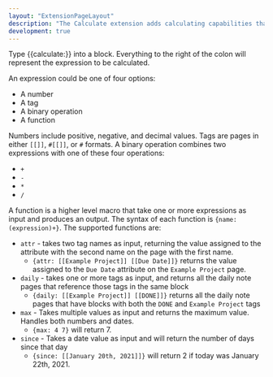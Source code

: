 ```yaml
---
layout: "ExtensionPageLayout"
description: "The Calculate extension adds calculating capabilities that will hopefully one day be integrated with calc!"
development: true
---
```


Type {{calculate:}} into a block. Everything to the right of the colon will represent the expression to be calculated.

An expression could be one of four options:
- A number
- A tag
- A binary operation
- A function

Numbers include positive, negative, and decimal values. Tags are pages in either `[[]]`, `#[[]]`, or `#` formats. A binary operation combines two expressions with one of these four operations:
- `+`
- `-`
- `*`
- `/`

A function is a higher level macro that take one or more expressions as input and produces an output. The syntax of each function is `{name:(expression)+}`. The supported functions are:
- `attr` - takes two tag names as input, returning the value assigned to the attribute with the second name on the page with the first name.
    - `{attr: [[Example Project]] [[Due Date]]}` returns the value assigned to the `Due Date` attribute on the `Example Project` page.
- `daily` - takes one or more tags as input, and returns all the daily note pages that reference those tags in the same block
    - `{daily: [[Example Project]] [[DONE]]}` returns all the daily note pages that have blocks with both the `DONE` and `Example Project` tags
- `max` - Takes multiple values as input and returns the maximum value. Handles both numbers and dates.
    - `{max: 4 7}` will return 7.
- `since` - Takes a date value as input and will return the number of days since that day
    - `{since: [[January 20th, 2021]]}` will return 2 if today was January 22th, 2021.
